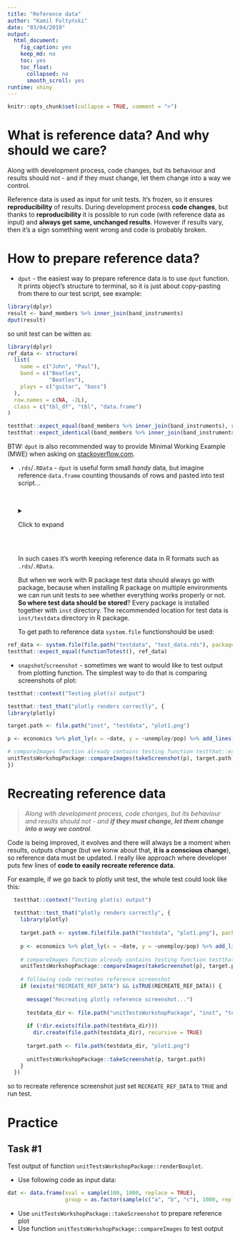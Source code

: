 ```yaml
---
title: "Reference data"
author: "Kamil Foltyński"
date: "03/04/2019"
output:
  html_document:
    fig_caption: yes
    keep_md: no
    toc: yes
    toc_float:
      collapsed: no
      smooth_scroll: yes
runtime: shiny
---
```


```r
knitr::opts_chunk$set(collapse = TRUE, comment = ">")
```

# What is reference data? And why should we care?

Along with development process, code changes, but its behaviour and results should not - 
and if they must change, let them change into a way we control. 

Reference data is used as input for unit tests. It's frozen, so it ensures **reproducibility** of results.
During development process **code changes**, but thanks to **reproducibility** it is possible to run 
code (with reference data as input) and **always get same, unchanged results**. However if results vary, then
it's a sign something went wrong and code is probably broken.

# How to prepare reference data?

* `dput` - the easiest way to prepare reference data is to use `dput` function. It prints object's structure to terminal, so
it is just about copy-pasting from there to our test script, see example:

```r
library(dplyr)
result <- band_members %>% inner_join(band_instruments)
dput(result)
```

so unit test can be witten as:

```r
library(dplyr)
ref_data <- structure(
  list(
    name = c("John", "Paul"),
    band = c("Beatles",
             "Beatles"),
    plays = c("guitar", "bass")
  ),
  row.names = c(NA, -2L),
  class = c("tbl_df", "tbl", "data.frame")
)

testthat::expect_equal(band_members %>% inner_join(band_instruments), ref_data)
testthat::expect_identical(band_members %>% inner_join(band_instruments), ref_data)
```
  
  BTW: `dput` is also recommended way to provide Minimal Working Example (MWE) when 
  asking on [stackoverflow.com](https://stackoverflow.com).
  

* `.rds`/`.RData` - `dput` is useful form small _handy_ data, but imagine reference `data.frame` counting thousands of rows
and pasted into test script...


  <br>
  <details>
  <summary>Click to expand</summary>
  ```r
  dput(iris)
  ```
  </details>
  <br>

  In such cases it's worth keeping reference data in R formats such as `.rds`/`.RData`. 
  
  But when we work with R package test data should always go with package, because when installing R package 
  on multiple environments we can run unit tests to see whether everything works properly or not. 
  **So where test data should be stored**? Every package is installed together with `inst` directory. 
  The recommended location for test data is `inst/testdata` directory in R package. 
  
  To get path to reference data `system.file` functionshould be used:
  
```r
ref_data <- system.file(file.path("testdata", "test_data.rds"), package = "SpendWorx")
testthat::expect_equal(functionTotest(), ref_data)
```
  
* `snapshot`/`screenshot` - sometimes we want to would like to test output from plotting function. 
The simplest way to do that is comparing screenshots of plot:

```r
testthat::context("Testing plot(s) output")

testthat::test_that("plotly renders correctly", {
library(plotly)

target.path <- file.path("inst", "testdata", "plot1.png") 

p <- economics %>% plot_ly(x = ~date, y = ~unemploy/pop) %>% add_lines()

# compareImages function already contains testing function testthat::expect_lte
unitTestsWorkshopPackage::compareImages(takeScreenshot(p), target.path)
})
```

# Recreating reference data

> _Along with development process, code changes, but its behaviour and results should not - 
and **if they must change, let them change into a way we control**_. 

Code is being improved, it evolves and there will always be a moment when 
results, outputs change (but we konw about that, **it is a conscious change**), 
so reference data must be updated. I really like approach where developer 
puts few lines of **code to easily recreate reference data**.

For example, if we go back to plotly unit test, the whole test could look like this:

```r
  testthat::context("Testing plot(s) output")
  
  testthat::test_that("plotly renders correctly", {
    library(plotly)
    
    target.path <- system.file(file.path("testdata", "plot1.png"), package = "unitTestsWorkshopPackage")
    
    p <- economics %>% plot_ly(x = ~date, y = ~unemploy/pop) %>% add_lines()
    
    # compareImages function already contains testing function testthat::expect_lte
    unitTestsWorkshopPackage::compareImages(takeScreenshot(p), target.path)
    
    # following code recreates reference screenshot
    if (exists("RECREATE_REF_DATA") && isTRUE(RECREATE_REF_DATA)) {
      
      message("Recreating plotly reference screenshot...")
      
      testdata_dir <- file.path("unitTestsWorkshopPackage", "inst", "testdata")
      
      if (!dir.exists(file.path(testdata_dir)))
        dir.create(file.path(testdata_dir), recursive = TRUE)
      
      target.path <- file.path(testdata_dir, "plot1.png") 
      
      unitTestsWorkshopPackage::takeScreenshot(p, target.path)
    }
  })
```
  
  so to recreate reference screenshot just set `RECREATE_REF_DATA` to `TRUE` and run test.

# Practice

## Task #1
  
Test output of function `unitTestsWorkshopPackage::renderBoxplot`. 

  * Use following code as input data:
```r
dat <- data.frame(xval = sample(100, 1000, replace = TRUE),
                  group = as.factor(sample(c("a", "b", "c"), 1000, replace = TRUE)))
```
  * Use `unitTestsWorkshopPackage::takeScreenshot` to prepare reference plot
  * Use function `unitTestsWorkshopPackage::compareImages` to test output

